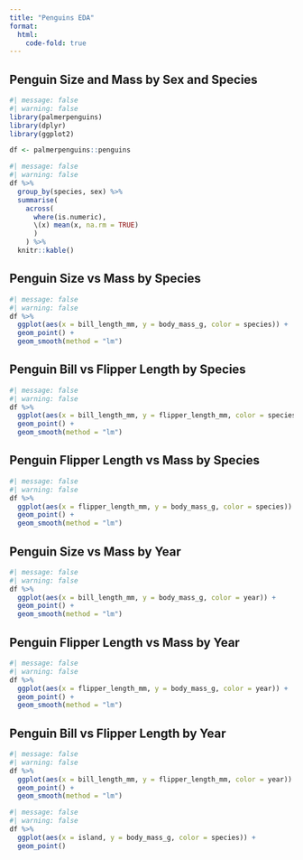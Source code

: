 ```yaml
---
title: "Penguins EDA"
format:
  html:
    code-fold: true
---
```


## Penguin Size and Mass by Sex and Species

```r
#| message: false
#| warning: false
library(palmerpenguins)
library(dplyr)
library(ggplot2)

df <- palmerpenguins::penguins
```

```r
#| message: false
#| warning: false
df %>%
  group_by(species, sex) %>%
  summarise(
    across(
      where(is.numeric), 
      \(x) mean(x, na.rm = TRUE)
      )
    ) %>%
  knitr::kable()
```

## Penguin Size vs Mass by Species

```r
#| message: false
#| warning: false
df %>%
  ggplot(aes(x = bill_length_mm, y = body_mass_g, color = species)) +
  geom_point() + 
  geom_smooth(method = "lm")
```

## Penguin Bill vs Flipper Length by Species

```r
#| message: false
#| warning: false
df %>%
  ggplot(aes(x = bill_length_mm, y = flipper_length_mm, color = species)) +
  geom_point() + 
  geom_smooth(method = "lm")
```

## Penguin Flipper Length vs Mass by Species

```r
#| message: false
#| warning: false
df %>%
  ggplot(aes(x = flipper_length_mm, y = body_mass_g, color = species)) +
  geom_point() + 
  geom_smooth(method = "lm")
```

## Penguin Size vs Mass by Year

```r
#| message: false
#| warning: false
df %>%
  ggplot(aes(x = bill_length_mm, y = body_mass_g, color = year)) +
  geom_point() + 
  geom_smooth(method = "lm")
```

## Penguin Flipper Length vs Mass by Year

```r
#| message: false
#| warning: false
df %>%
  ggplot(aes(x = flipper_length_mm, y = body_mass_g, color = year)) +
  geom_point() + 
  geom_smooth(method = "lm")
```

## Penguin Bill vs Flipper Length by Year

```r
#| message: false
#| warning: false
df %>%
  ggplot(aes(x = bill_length_mm, y = flipper_length_mm, color = year)) +
  geom_point() + 
  geom_smooth(method = "lm") 
```

```r
#| message: false
#| warning: false
df %>%
  ggplot(aes(x = island, y = body_mass_g, color = species)) +
  geom_point() 
```
